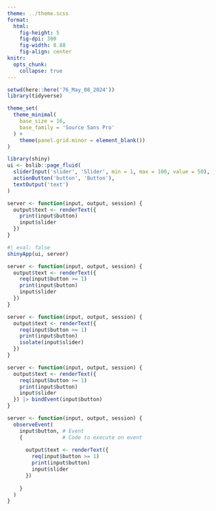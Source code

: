 ```yaml
---
theme: ../theme.scss
format: 
  html: 
    fig-height: 5
    fig-dpi: 300
    fig-width: 8.88
    fig-align: center
knitr: 
  opts_chunk: 
    collapse: true
---
```


```r
setwd(here::here('76_May_08_2024'))
library(tidyverse)

theme_set(
  theme_minimal(
    base_size = 16,
    base_family = 'Source Sans Pro'
  ) +
    theme(panel.grid.minor = element_blank())
) 
```



```r
library(shiny)
ui <- bslib::page_fluid(
  sliderInput('slider', 'Slider', min = 1, max = 100, value = 50),
  actionButton('button', 'Button'),
  textOutput('text')
)
```



```r
server <- function(input, output, session) {
  output$text <- renderText({
    print(input$button)
    input$slider
  })
}

```


```r
#| eval: false
shinyApp(ui, server)
```



```r
server <- function(input, output, session) {
  output$text <- renderText({
    req(input$button >= 1)
    print(input$button)
    input$slider
  })
}

```


```r
server <- function(input, output, session) {
  output$text <- renderText({
    req(input$button >= 1)
    print(input$button)
    isolate(input$slider)
  })
}
```


```r
server <- function(input, output, session) {
  output$text <- renderText({
    req(input$button >= 1)
    print(input$button)
    input$slider
  }) |> bindEvent(input$button)
}

```



```r
server <- function(input, output, session) {
  observeEvent(
    input$button, # Event
    {             # Code to execute on event
      
      output$text <- renderText({
        req(input$button >= 1)
        print(input$button)
        input$slider
      })
      
    }
  )
}
```















